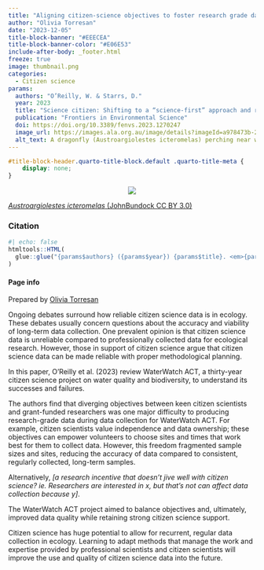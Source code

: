 ```yaml
---
title: "Aligning citizen-science objectives to foster research grade data"
author: "Olivia Torresan"
date: "2023-12-05"
title-block-banner: "#EEECEA"
title-block-banner-color: "#E06E53"
include-after-body: _footer.html
freeze: true
image: thumbnail.png 
categories:
  - Citizen science
params:
  authors: "O’Reilly, W. & Starrs, D."
  year: 2023
  title: "Science citizen: Shifting to a “science-first” approach and recognising the trade-offs between objectives in a long-term citizen science program"
  publication: "Frontiers in Environmental Science"
  doi: https://doi.org/10.3389/fenvs.2023.1270247
  image_url: https://images.ala.org.au/image/details?imageId=a978473b-23a0-4d8d-b74b-5ca60235316b
  alt_text: A dragonfly (Austroargiolestes icteromelas) perching near water
---
```


<!-- remove metadata section -->

```css
#title-block-header.quarto-title-block.default .quarto-title-meta {
    display: none;
}
```

<!-- Side panel -->

::: column-page
::: paper-side-column
<center>

::: {.col-image layout-ncol="1" style="margin-left: auto; margin-right: auto;"}
<!-- add image url -->

<img src="https://ala-images.s3.ap-southeast-2.amazonaws.com/store/b/6/1/3/a978473b-23a0-4d8d-b74b-5ca60235316b/original"/></img>
:::

</center>

::: figure-caption
<!-- edit caption -->

[*Austroargiolestes icteromelas* (JohnBundock CC BY 3.0)]( https://images.ala.org.au/image/details?imageId=a978473b-23a0-4d8d-b74b-5ca60235316b)
:::

### Citation

```r
#| echo: false
htmltools::HTML(
  glue::glue("{params$authors} ({params$year}) {params$title}. <em>{params$publication}</em> <a href='{params$doi}' target='_blank'>{params$doi}</a>")
)
```

#### Page info

Prepared by [Olivia Torresan](https://labs.ala.org.au/people/Torresan_Olivia/)
:::

<!-- Main panel description -->

::: paper-main-column
Ongoing debates surround how reliable citizen science data is in ecology. These debates usually concern questions about the accuracy and viability of long-term data collection. One prevalent opinion is that citizen science data is unreliable compared to professionally collected data for ecological research. However, those in support of citizen science argue that citizen science data can be made reliable with proper methodological planning. 

In this paper, O’Reilly et al. (2023) review WaterWatch ACT, a thirty-year citizen science project on water quality and biodiversity, to understand its successes and failures. 

The authors find that diverging objectives between keen citizen scientists and grant-funded researchers was one major difficulty to producing research-grade data during data collection for WaterWatch ACT. For example, citizen scientists value independence and data ownership; these objectives can empower volunteers to choose sites and times that work best for them to collect data. However, this freedom fragmented sample sizes and sites, reducing the accuracy of data compared to consistent, regularly collected, long-term samples. 

Alternatively, *[a research incentive that doesn't jive well with citizen science? ie. Researchers are interested in x, but that's not can affect data collection because y]*. 

The WaterWatch ACT project aimed to balance objectives and, ultimately, improved data quality while retaining strong citizen science support. 

Citizen science has huge potential to allow for recurrent, regular data collection in ecology. Learning to adapt methods that manage the work and expertise provided by professional scientists and citizen scientists will improve the use and quality of citizen science data into the future.
:::
:::
